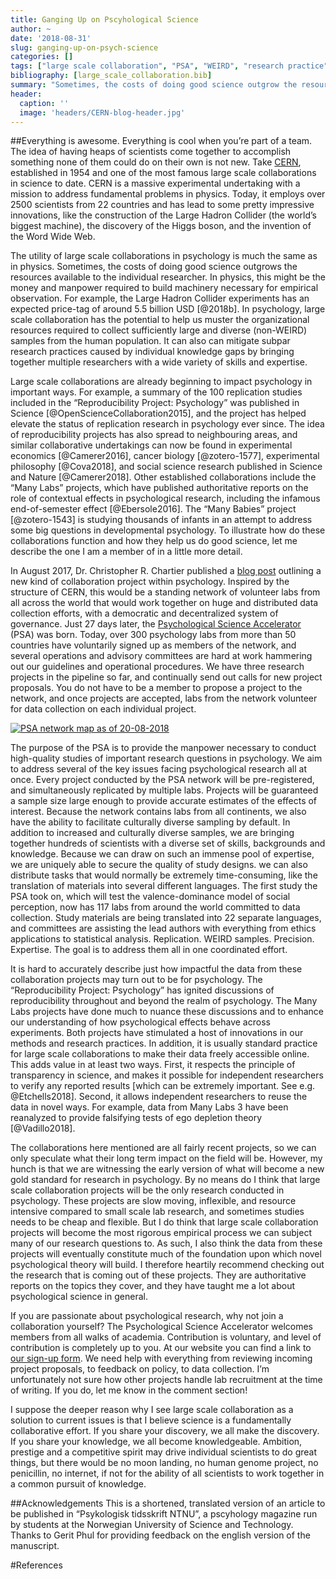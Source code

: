 ```yaml
---
title: Ganging Up on Pscyhological Science
author: ~
date: '2018-08-31'
slug: ganging-up-on-psych-science
categories: []
tags: ["large scale collaboration", "PSA", "WEIRD", "research practice"]
bibliography: [large_scale_collaboration.bib]
summary: "Sometimes, the costs of doing good science outgrow the resources available to the individual scientist. Large scale collaboration projects are quickly becoming our best tool for dealing with this problem in psychology."
header: 
  caption: ''
  image: 'headers/CERN-blog-header.jpg'
---
```


##Everything is awesome. Everything is cool when you’re part of a team.
<br/>
The idea of having heaps of scientists come together to accomplish something none of them could do on their own is not new. Take [CERN](https://home.cern/), established in 1954 and one of the most famous large scale collaborations in science to date. CERN is a massive experimental undertaking with a mission to address fundamental problems in physics. Today, it employs over 2500 scientists from 22 countries and has lead to some pretty impressive innovations, like the construction of the Large Hadron Collider (the world's biggest machine), the discovery of the Higgs boson, and the invention of the Word Wide Web. 

The utility of large scale collaborations in psychology is much the same as in physics. Sometimes, the costs of doing good science outgrows the resources available to the individual researcher. In physics, this might be the money and manpower required to build machinery necessary for empirical observation. For example, the Large Hadron Collider experiments has an expected price-tag of around 5.5 billion USD [@2018b]. In psychology, large scale collaboration has the potential to help us muster the organizational resources required to collect sufficiently large and diverse (non-WEIRD) samples from the human population. It can also can mitigate subpar research practices caused by individual knowledge gaps by bringing together multiple researchers with a wide variety of skills and expertise. 

Large scale collaborations are already beginning to impact psychology in important ways. For example, a summary of the 100 replication studies included in the “Reproducibility Project: Psychology” was published in Science [@OpenScienceCollaboration2015], and the project has helped elevate the status of replication research in psychology ever since. The idea of reproducibility projects has also spread to neighbouring areas, and similar collaborative undertakings can now be found in experimental economics [@Camerer2016], cancer biology [@zotero-1577], experimental philosophy [@Cova2018], and social science research published in Science and Nature [@Camerer2018]. Other established collaborations include the “Many Labs” projects, which have published authoritative reports on the role of contextual effects in psychological research, including the infamous end-of-semester effect [@Ebersole2016]. The “Many Babies” project [@zotero-1543] is studying thousands of infants in an attempt to address some big questions in developmental psychology. To illustrate how do these collaborations function and how they help us do good science, let me describe the one I am a member of in a little more detail. 

In August 2017, Dr. Christopher R. Chartier published a [blog post](https://christopherchartier.com/2017/08/26/building-a-cern-for-psychological-science/) outlining a new kind of collaboration project within psychology. Inspired by the structure of CERN, this would be a standing network of volunteer labs from all across the world that would work together on huge and distributed data collection efforts, with a democratic and decentralized system of governance. Just 27 days later, the [Psychological Science Accelerator](https://psysciacc.org/) (PSA) was born. Today, over 300 psychology labs from more than 50 countries have voluntarily signed up as members of the network, and several operations and advisory committees are hard at work hammering out our guidelines and operational procedures. We have three research projects in the pipeline so far, and continually send out calls for new project proposals. You do not have to be a member to propose a project to the network, and once projects are accepted, labs from the network volunteer for data collection on each individual project. 

[![PSA network map as of 20-08-2018](/img/PSA_map.png)](https://fusiontables.googleusercontent.com/embedviz?q=select+col4+from+1IATtTqIk8ESi6su86_UlIwE9XZ49JDgWMCI-jvkk&viz=MAP&h=false&lat=49.95961088342022&lng=17.430138088922604&t=1&z=4&l=col4&y=2&tmplt=2&hml=ONE_COL_LAT_LNG)

The purpose of the PSA is to provide the manpower necessary to conduct high-quality studies of important research questions in psychology. We aim to address several of the key issues facing psychological research all at once. Every project conducted by the PSA network will be pre-registered, and simultaneously replicated by multiple labs. Projects will be guaranteed a sample size large enough to provide accurate estimates of the effects of interest. Because the network contains labs from all continents, we also have the ability to facilitate culturally diverse sampling by default. In addition to increased and culturally diverse samples, we are bringing together hundreds of scientists with a diverse set of skills, backgrounds and knowledge. Because we can draw on such an immense pool of expertise, we are uniquely able to secure the quality of study designs. we can also distribute tasks that would normally be extremely time-consuming, like the translation of materials into several different languages. The first study the PSA took on, which will test the valence-dominance model of social perception, now has 117 labs from around the world committed to data collection. Study materials are being translated into 22 separate languages, and committees are assisting the lead authors with everything from ethics applications to statistical analysis. Replication. WEIRD samples. Precision. Expertise. The goal is to address them all in one coordinated effort. 

It is hard to accurately describe just how impactful the data from these collaboration projects may turn out to be for psychology. The “Reproducibility Project: Psychology” has ignited discussions of reproducibility throughout and beyond the realm of psychology. The Many Labs projects have done much to nuance these discussions and to enhance our understanding of how psychological effects behave across experiments. Both projects have stimulated a host of innovations in our methods and research practices. In addition, it is usually standard practice for large scale collaborations to make their data freely accessible online. This adds value in at least two ways. First, it respects the principle of transparency in science, and makes it possible for independent researchers to verify any reported results [which can be extremely important. See e.g. @Etchells2018]. Second, it allows independent researchers to reuse the data in novel ways. For example, data from Many Labs 3 have been reanalyzed to provide falsifying tests of ego depletion theory [@Vadillo2018]. 

The collaborations here mentioned are all fairly recent projects, so we can only speculate what their long term impact on the field will be. However, my hunch is that we are witnessing the early version of what will become a new gold standard for research in psychology. By no means do I think that large scale collaboration projects will be the only research conducted in psychology. These projects are slow moving, inflexible, and resource intensive compared to small scale lab research, and sometimes studies needs to be cheap and flexible. But I do think that large scale collaboration projects will become the most rigorous empirical process we can subject many of our research questions to. As such, I also think the data from these projects will eventually constitute much of the foundation upon which novel psychological theory will build. I therefore heartily recommend checking out the research that is coming out of these projects. They are authoritative reports on the topics they cover, and they have taught me a lot about psychological science in general. 

If you are passionate about psychological research, why not join a collaboration yourself? The Psychological Science Accelerator welcomes members from all walks of academia. Contribution is voluntary, and level of contribution is completely up to you. At our website you can find a link to [our sign-up form](https://psysciacc.org/get-involved/). We need help with everything from reviewing incoming project proposals, to feedback on policy, to data collection. I'm unfortunately not sure how other projects handle lab recruitment at the time of writing. If you do, let me know in the comment section! 

I suppose the deeper reason why I see large scale collaboration as a solution to current issues is that I believe science is a fundamentally collaborative effort. If you share your discovery, we all make the discovery. If you share your knowledge, we all become knowledgeable. Ambition, prestige and a competitive spirit may drive individual scientists to do great things, but there would be no moon landing, no human genome project, no penicillin, no internet, if not for the ability of all scientists to work together in a common pursuit of knowledge. 

##Acknowledgements
This is a shortened, translated version of an article to be published in "Psykologisk tidsskrift NTNU", a pscyhology magazine run by students at the Norwegian University of Science and Technology. Thanks to Gerit Phul for providing feedback on the english version of the manuscript.  

#References